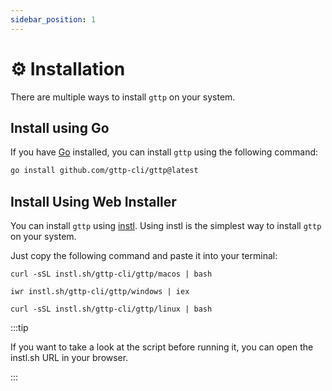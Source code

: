 ```yaml
---
sidebar_position: 1
---
```



# ⚙️ Installation

There are multiple ways to install `gttp` on your system.

## Install using Go

If you have [Go](https://go.dev) installed, you can install `gttp` using the following command:

```bash
go install github.com/gttp-cli/gttp@latest
```

## Install Using Web Installer

You can install `gttp` using [instl](https://instl.sh).
Using instl is the simplest way to install `gttp` on your system.

Just copy the following command and paste it into your terminal:

<Tabs groupId="os">
  <TabItem value="macos" label="macOS"><pre><code>curl -sSL instl.sh/gttp-cli/gttp/macos | bash</code></pre></TabItem>
  <TabItem value="windows" label="Windows"><pre><code>iwr instl.sh/gttp-cli/gttp/windows | iex</code></pre></TabItem>
  <TabItem value="linux" label="linux"><pre><code>curl -sSL instl.sh/gttp-cli/gttp/linux | bash</code></pre></TabItem>
</Tabs>

:::tip

If you want to take a look at the script before running it, you can open the instl.sh URL in your browser.

:::
